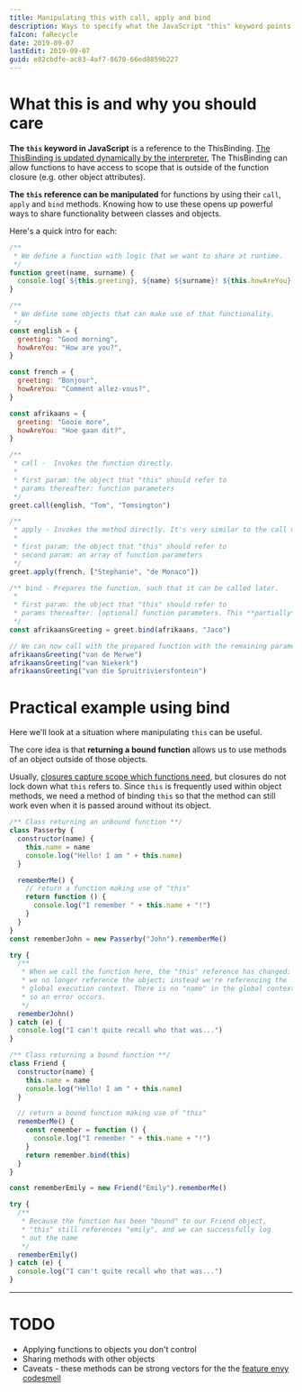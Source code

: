 ```yaml
---
title: Manipulating this with call, apply and bind
description: Ways to specify what the JavaScript "this" keyword points to.
faIcon: faRecycle
date: 2019-09-07
lastEdit: 2019-09-07
guid: e82cbdfe-ac83-4af7-8670-66ed8859b227
---
```


# What this is and why you should care

**The `this` keyword in JavaScript** is a reference to the ThisBinding. <span class="tooltip" data-tooltip="It references the object in which the function is defined if the function is a method; it references the global execution environment if the function is outside an object.">[The ThisBinding is updated dynamically by the interpreter.][this_binding_so]</span> The ThisBinding can allow functions to have access to scope that is outside of the function closure (e.g. <span class="tooltip" data-tooltip="This ability makes 'this' useful when working within objects. 'this' becomes analogous to what would be called 'private' or 'protected' scope in other languages.">other object attributes</span>).

**The `this` reference can be manipulated** for functions by using their `call`, `apply` and `bind` methods. Knowing how to use these opens up powerful ways to share functionality between classes and objects.

Here's a quick intro for each:

```javascript
/**
 * We define a function with logic that we want to share at runtime.
 */
function greet(name, surname) {
  console.log(`${this.greeting}, ${name} ${surname}! ${this.howAreYou}`)
}

/**
 * We define some objects that can make use of that functionality.
 */
const english = {
  greeting: "Good morning",
  howAreYou: "How are you?",
}

const french = {
  greeting: "Bonjour",
  howAreYou: "Comment allez-vous?",
}

const afrikaans = {
  greeting: "Gooie more",
  howAreYou: "Hoe gaan dit?",
}

/**
 * call -  Invokes the function directly.
 *
 * first param: the object that "this" should refer to
 * params thereafter: function parameters
 */
greet.call(english, "Tom", "Tomsington")

/**
 * apply - Invokes the method directly. It's very similar to the call method.
 *
 * first param: the object that "this" should refer to
 * second param: an array of function parameters
 */
greet.apply(french, ["Stephanie", "de Monaco"])

/** bind - Prepares the function, such that it can be called later.
 *
 * first param: the object that "this" should refer to
 * params thereafter: [optional] function parameters. This **partially** populates parameters. Useful when parameters don't change.
 */
const afrikaansGreeting = greet.bind(afrikaans, "Jaco")

// We can now call with the prepared function with the remaining parameters
afrikaansGreeting("van de Merwe")
afrikaansGreeting("van Niekerk")
afrikaansGreeting("van die Spruitriviersfontein")
```

# Practical example using bind

Here we'll look at a situation where manipulating `this` can be useful.

The core idea is that **returning a bound function** allows us to use methods of an object outside of those objects.

Usually, [closures capture scope which functions need][javascript_scope], but closures do not lock down what `this` refers to. Since `this` is frequently used within object methods, we need a method of binding `this` so that the method can still work even when it is passed around without its object.

```javascript
/** Class returning an unbound function **/
class Passerby {
  constructor(name) {
    this.name = name
    console.log("Hello! I am " + this.name)
  }

  rememberMe() {
    // return a function making use of "this"
    return function () {
      console.log("I remember " + this.name + "!")
    }
  }
}
const rememberJohn = new Passerby("John").rememberMe()

try {
  /**
   * When we call the function here, the "this" reference has changed:
   * we no longer reference the object; instead we're referencing the
   * global execution context. There is no "name" in the global context,
   * so an error occurs.
   */
  rememberJohn()
} catch (e) {
  console.log("I can't quite recall who that was...")
}

/** Class returning a bound function **/
class Friend {
  constructor(name) {
    this.name = name
    console.log("Hello! I am " + this.name)
  }

  // return a bound function making use of "this"
  rememberMe() {
    const remember = function () {
      console.log("I remember " + this.name + "!")
    }
    return remember.bind(this)
  }
}

const rememberEmily = new Friend("Emily").rememberMe()

try {
  /**
   * Because the function has been "bound" to our Friend object,
   * "this" still references "emily", and we can successfully log
   * out the name
   */
  rememberEmily()
} catch (e) {
  console.log("I can't quite recall who that was...")
}
```

---

# TODO

- Applying functions to objects you don't control
- Sharing methods with other objects
- Caveats - these methods can be strong vectors for the the [feature envy codesmell](https://blog.codinghorror.com/code-smells/)

[this_binding_so]: https://stackoverflow.com/questions/3127429/how-does-the-this-keyword-work
[jsbin_intro]: https://jsbin.com/tipevoj/2/edit?js,console
[jsbin_bound_function]: https://jsbin.com/paburub/1/edit?js,console
[javascript_scope]: /javascript-scope
